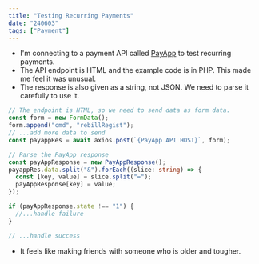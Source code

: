 ```yaml
---
title: "Testing Recurring Payments"
date: "240603"
tags: ["Payment"]
---
```


- I'm connecting to a payment API called [PayApp](https://payapp.kr/dev_center/dev_center01.html) to test recurring payments.
- The API endpoint is HTML and the example code is in PHP. This made me feel it was unusual.
- The response is also given as a string, not JSON. We need to parse it carefully to use it.

```typescript
// The endpoint is HTML, so we need to send data as form data.
const form = new FormData();
form.append("cmd", "rebillRegist");
// ...add more data to send
const payappRes = await axios.post(`{PayApp API HOST}`, form);

// Parse the PayApp response
const payAppResponse = new PayAppResponse();
payappRes.data.split("&").forEach((slice: string) => {
  const [key, value] = slice.split("=");
  payAppResponse[key] = value;
});

if (payAppResponse.state !== "1") {
  //...handle failure
}

// ...handle success
```

- It feels like making friends with someone who is older and tougher.
